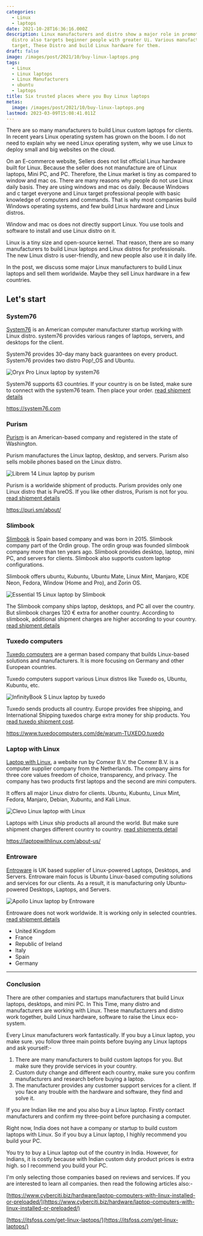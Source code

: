 ```yaml
---
categories:
  - Linux
  - laptops
date: 2021-10-28T16:36:16.000Z
description: Linux manufacturers and distro show a major role in promoting Linux. Now Linux
  distro also targets beginner people with greater Ui. Various manufacturers
  target, These Distro and build Linux hardware for them.
draft: false
image: /images/post/2021/10/buy-linux-laptops.png
tags:
  - Linux
  - Linux laptops
  - Linux Manufacturers
  - ubuntu
  - laptops
title: Six trusted places where you Buy Linux laptops
metas:
  image: /images/post/2021/10/buy-linux-laptops.png
lastmod: 2023-03-09T15:08:41.011Z
---
```


There are so many manufacturers to build Linux custom laptops for clients. In
recent years Linux operating system has grown on the boom. I do not need to
explain why we need Linux operating system, why we use Linux to deploy small and
big websites on the cloud.

On an E-commerce website, Sellers does not list official Linux hardware built
for Linux. Because the seller does not manufacture are of Linux laptops, Mini
PC, and PC. Therefore, the Linux market is tiny as compared to window and mac
os. There are many reasons why people do not use Linux daily basis. They are
using windows and mac os daily. Because Windows and c target everyone and Linux
target professional people with basic knowledge of computers and commands. That
is why most companies build Windows operating systems, and few build Linux
hardware and Linux distros.

Window and mac os does not directly support Linux. You use tools and software to
install and use Linux distro on it.

Linux is a tiny size and open-source kernel. That reason, there are so many
manufacturers to build Linux laptops and Linux distros for professionals. The
new Linux distro is user-friendly, and new people also use it in daily life.

In the post, we discuss some major Linux manufacturers to build Linux laptops
and sell them worldwide. Maybe they sell Linux hardware in a few countries.

## Let's start

### System76

[System76](https://system76.com/) is an American computer manufacturer startup
working with Linux distro. system76 provides various ranges of laptops, servers,
and desktops for the client.

System76 provides 30-day many back guarantees on every product. System76
provides two distro Pop!_OS and Ubuntu.

![Oryx Pro Linux laptop by system76](/images/post/2021/10/screenshot-system76.com-2021.10.27-16_04_33.png "Oryx Pro Linux laptop by system76")

System76 supports 63 countries. If your country is on be listed, make sure to connect with the system76 team. Then place your order.
[read shipment details](https://system76.com/shipping)

https://system76.com

### Purism

[Purism](https://puri.sm) is an American-based company and registered in the
state of Washington.

Purism manufactures the Linux laptop, desktop, and servers. Purism also sells
mobile phones based on the Linux distro.

![Librem 14 Linux laptop by purism](/images/post/2021/10/screenshot-puri.sm-2021.10.27-16_33_24.png "Librem 14 Linux laptop by purism")

Purism is a worldwide shipment of products. Purism provides only one Linux
distro that is PureOS. If you like other distros, Purism is not for you.
[read shipment details](https://puri.sm/faq/do-you-ship-worldwide/)

https://puri.sm/about/

### Slimbook

[Slimbook](https://slimbook.es/en/) is Spain based company and was born in 2015.
Slimbook company part of the Ordin group. The ordin group was founded slimbook
company more than ten years ago. Slimbook provides desktop, laptop, mini PC, and
servers for clients. Slimbook also supports custom laptop configurations.

Slimbook offers ubuntu, Kubuntu, Ubuntu Mate, Linux Mint, Manjaro, KDE Neon,
Fedora, Window (Home and Pro), and Zorin OS.

![Essential 15 Linux laptop by Slimbook](/images/post/2021/10/05.jpg "Essential 15 Linux laptop by Slimbook")

The Slimbook company ships laptop, desktops, and PC all over the country. But
slimbook charges 120 € extra for another country. According to slimbook,
additional shipment charges are higher according to your country.
[read shipment details](https://slimbook.es/en/faq#shipping-fees)

### Tuxedo computers

[Tuxedo computers](https://www.tuxedocomputers.com/) are a german based company
that builds Linux-based solutions and manufacturers. It is more focusing on
Germany and other European countries.

Tuxedo computers support various Linux distros like Tuxedo os, Ubuntu, Kubuntu,
etc.

![InfinityBook S Linux laptop by tuxedo](/images/post/2021/10/39039_3.jpg "InfinityBook S Linux laptop by tuxedo")

Tuxedo sends products all country. Europe provides free shipping, and
International Shipping tuxedos charge extra money for ship products. You [read tuxedo shipment cost](https://www.tuxedocomputers.com/de/Versandkosten.tuxedo).

https://www.tuxedocomputers.com/de/warum-TUXEDO.tuxedo

### Laptop with Linux

[Laptop with Linux](https://laptopwithlinux.com/), a website run by Comexr B.V.
the Comexr B.V. is a computer supplier company from the Netherlands. The company
aims for three core values freedom of choice, transparency, and privacy. The
company has two products first laptops and the second are mini computers.

It offers all major Linux distro for clients. Ubuntu, Kubuntu, Linux Mint,
Fedora, Manjaro, Debian, Xubuntu, and Kali Linux.

![Clevo Linux laptop with Linux](/images/post/2021/10/linux-laptops-1.png "Clevo Linux laptop with Linux")

Laptops with Linux ship products all around the world. But make sure shipment
charges different country to country.
[read shipments detail](https://laptopwithlinux.com/faq/#verzenden)

https://laptopwithlinux.com/about-us/

### Entroware

[Entroware](https://www.entroware.com/store/) is UK based supplier of
Linux-powered Laptops, Desktops, and Servers. Entroware main focus is Ubuntu
Linux-based computing solutions and services for our clients. As a result, it is
manufacturing only Ubuntu-powered Desktops, Laptops, and Servers.

![Apollo Linux laptop by Entroware](/images/post/2021/10/apollo-el02r8-open-front-1000x800.jpg "Apollo Linux laptop by Entroware")

Entroware does not work worldwide. It is working only in selected countries.
[read shipment details](https://www.entroware.com/store/ordering-information)

- United Kingdom
- France
- Republic of Ireland
- Italy
- Spain
- Germany

---

### Conclusion

There are other companies and startups manufacturers that build Linux laptops,
desktops, and mini PC. In This Time, many distro and manufacturers are working
with Linux. These manufacturers and distro work together, build Linux hardware,
software to raise the Linux eco-system.

Every Linux manufacturers work fantastically. If you buy a Linux laptop, you
make sure. you follow three main points before buying any Linux laptops and ask
yourself:-

1. There are many manufacturers to build custom laptops for you. But make sure
   they provide services in your country.
2. Custom duty change and different each country, make sure you confirm
   manufacturers and research before buying a laptop.
3. The manufacturer provides any customer support services for a client. If you
   face any trouble with the hardware and software, they find and solve it.

If you are Indian like me and you also buy a Linux laptop. Firstly contact
manufacturers and confirm my three-point before purchasing a computer.

Right now, India does not have a company or startup to build custom laptops with
Linux. So if you buy a Linux laptop, I highly recommend you build your PC.

You try to buy a Linux laptop out of the country in India. However, for Indians,
it is costly because with Indian custom duty product prices is extra high. so I
recommend you build your PC.

I'm only selecting those companies based on reviews and services. If you are
interested to learn all companies. then read the following articles also:-

[https://www.cyberciti.biz/hardware/laptop-computers-with-linux-installed-or-preloaded/](https://www.cyberciti.biz/hardware/laptop-computers-with-linux-installed-or-preloaded/)

[https://itsfoss.com/get-linux-laptops/](https://itsfoss.com/get-linux-laptops/)
